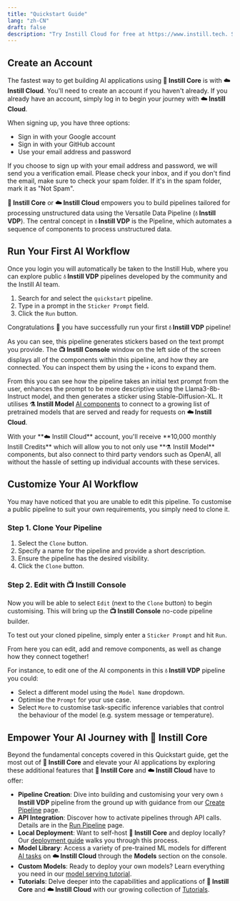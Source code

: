 ```yaml
---
title: "Quickstart Guide"
lang: "zh-CN"
draft: false
description: "Try Instill Cloud for free at https://www.instill.tech. Start building, testing and sharing your AI applications in minutes."
---
```


## Create an Account

The fastest way to get building AI applications using **🔮 Instill Core** is
with **☁️ Instill Cloud**. You'll need to create an account if you haven't
already. If you already have an account, simply log in to begin your journey
with **☁️ Instill Cloud**.

<CtaButton
  text="☁️ Try Instill Cloud Free"
  link="https://www.instill.tech/?utm_source=documentation&utm_medium=link"
/>

When signing up, you have three options:

- Sign in with your Google account
- Sign in with your GitHub account
- Use your email address and password

<InfoBlock type="tip" title="tip">
  If you choose to sign up with your email address and password, we will send
  you a verification email. Please check your inbox, and if you don't find the
  email, make sure to check your spam folder. If it's in the spam folder, mark
  it as "Not Spam".
</InfoBlock>

**🔮 Instill Core** or **☁️ Instill Cloud** empowers you to build pipelines
tailored for processing unstructured data using the Versatile Data Pipeline
(**💧 Instill VDP**). The central concept in **💧 Instill VDP** is the Pipeline,
which automates a sequence of components to process unstructured data.

## Run Your First AI Workflow

Once you login you will automatically be taken to the Instill Hub, where you can
explore public **💧 Instill VDP** pipelines developed by the community and the
Instill AI team.

1. Search for and select the `quickstart` pipeline.
2. Type in a prompt in the `Sticker Prompt` field.
3. Click the `Run` button.
     
Congratulations 🎉 you have successfully run your first **💧 Instill VDP**
pipeline!

As you can see, this pipeline generates stickers based on the text prompt you
provide. The **📺 Instill Console** window on the left side of the screen
displays all of the components within this pipeline, and how they are connected.
You can inspect them by using the `+` icons to expand them.

<ZoomableImg
  src="/docs-assets/core/inspect-components.gif"
  alt="Inspecting the Pipeline"
/>

From this you can see how the pipeline takes an initial text prompt from the
user, enhances the prompt to be more descriptive using the Llama3-8b-Instruct
model, and then generates a sticker using Stable-Diffusion-XL. It utilises **⚗️
Instill Model** [AI components](./component/ai/instill) to connect to a growing
list of pretrained models that are served and ready for requests on **☁️ Instill
Cloud**. 

<InfoBlock type="info" title="Instill Credit">
  With your **☁️ Instill Cloud** account, you'll receive **10,000 monthly
  Instill Credits** which will allow you to not only use **⚗️ Instill Model**
  components, but also connect to third party vendors such as OpenAI, all
  without the hassle of setting up individual accounts with these services.
</InfoBlock>

## Customize Your AI Workflow

You may have noticed that you are unable to edit this pipeline. To customise a
public pipeline to suit your own requirements, you simply need to clone it.

### Step 1. Clone Your Pipeline

1. Select the `Clone` button.
2. Specify a name for the pipeline and provide a short description.
3. Ensure the pipeline has the desired visibility.
4. Click the `Clone` button.

<ZoomableImg
  src="/docs-assets/core/clone.gif"
  alt="Cloning the Pipeline"
/>

### Step 2. Edit with 📺 Instill Console

Now you will be able to select `Edit` (next to the `Clone` button) to begin
customising. This will bring up the **📺 Instill Console** no-code pipeline
builder.

To test out your cloned pipeline, simply enter a `Sticker Prompt` and hit `Run`.

<ZoomableImg
  src="/docs-assets/core/console-run.png"
  alt="Running in the Console"
/>

From here you can edit, add and remove components, as well as change how they
connect together!

For instance, to edit one of the AI components in this
**💧 Instill VDP** pipeline you could:
- Select a different model using the `Model Name` dropdown.
- Optimise the `Prompt` for your use case.
- Select `More` to customise task-specific inference variables that control the
   behaviour of the model (e.g. system message or temperature).

## Empower Your AI Journey with 🔮 Instill Core

Beyond the fundamental concepts covered in this Quickstart guide, get the most
out of **🔮 Instill Core** and elevate your AI applications by exploring these
additional features that **🔮 Instill Core** and **☁️ Instill Cloud** have to
offer:

- **Pipeline Creation**: Dive into building and customising your very own **💧
  Instill VDP** pipeline from the ground up with guidance from our [Create
  Pipeline](./vdp/create) page.
- **API Integration**: Discover how to activate pipelines through API calls.
  Details are in the [Run Pipeline](./vdp/run) page.
- **Local Deployment**: Want to self-host **🔮 Instill Core** and deploy
  locally? Our [deployment guide](./core/deployment) walks you through this
  process.
- **Model Library**: Access a variety of pre-trained ML models for different [AI
  tasks](./model/ai-task) on **☁️ Instill Cloud** through the **Models** section
  on the console.
- **Custom Models**: Ready to deploy your own models? Learn everything you need
  in our [model serving tutorial](../tutorials/model-serving-on-instill-core).
- **Tutorials**: Delve deeper into the capabilities and applications of **🔮
  Instill Core** and **☁️ Instill Cloud** with our growing collection of
  [Tutorials](../tutorials).
